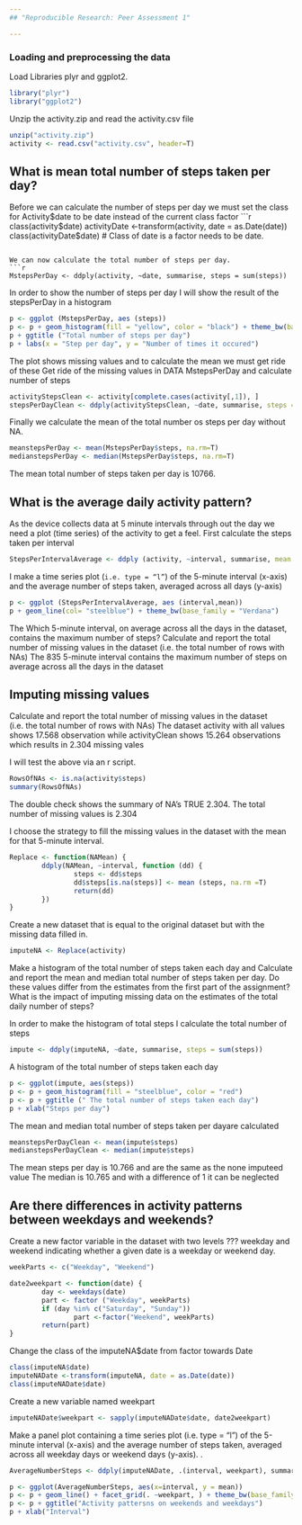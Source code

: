 ```yaml
---
## "Reproducible Research: Peer Assessment 1"

---
```


### **Loading and preprocessing the data**
Load Libraries plyr and ggplot2.

```r
library("plyr")
library("ggplot2")
```

Unzip the activity.zip and read the activity.csv file
```r
unzip("activity.zip")
activity <- read.csv("activity.csv", header=T)
```

## **What is mean total number of steps taken per day?**

Before we can calculate the number of steps per day we must
set the class for Activity$date to be date instead of the current class factor
```r
class(activity$date)
activityDate <-transform(activity, date = as.Date(date))
class(activityDate$date)
# Class of date is a factor needs to be date.
```

We can now calculate the total number of steps per day.
```r
MstepsPerDay <- ddply(activity, ~date, summarise, steps = sum(steps))
```

In order to show the number of steps per day I will show the result of the stepsPerDay in a histogram
```r
p <- ggplot (MstepsPerDay, aes (steps))
p <- p + geom_histogram(fill = "yellow", color = "black") + theme_bw(base_family = "Verdana")
p + ggtitle ("Total number of steps per day")
p + labs(x = "Step per day", y = "Number of times it occured")
```

The plot shows missing values and to calculate the mean we must get ride of these
Get ride of the missing values in DATA MstepsPerDay and calculate number of steps
```r
activityStepsClean <- activity[complete.cases(activity[,1]), ]
stepsPerDayClean <- ddply(activityStepsClean, ~date, summarise, steps = sum(steps))
```

Finally we calculate the mean of the total number os steps per day without NA.
```r
meanstepsPerDay <- mean(MstepsPerDay$steps, na.rm=T)
medianstepsPerDay <- median(MstepsPerDay$steps, na.rm=T)
```

The mean total number of steps taken per day is 10766.

## What is the average daily activity pattern?

As the device collects data at 5 minute intervals through out the day we need a plot (time series) 
of the activity to get a feel. First calculate the steps taken per interval

```r
StepsPerIntervalAverage <- ddply (activity, ~interval, summarise, mean = mean (steps, na.rm=T))
```

I make a time series plot (<code>i.e. type = "l"</code>) of the 5-minute interval (x-axis) and the average number of steps taken, averaged across all days (y-axis)
```r
p <- ggplot (StepsPerIntervalAverage, aes (interval,mean))
p + geom_line(col= "steelblue") + theme_bw(base_family = "Verdana")
```

The Which 5-minute interval, on average across all the days in the dataset, contains the maximum number of steps?
Calculate and report the total number of missing values in the dataset (i.e. the total number of rows with NAs)
The 835 5-minute interval contains the maximum number of steps on average across all the days in the dataset


## Imputing missing values
Calculate and report the total number of missing values in the dataset (i.e. the total number of rows with NAs)
The dataset activity with all values shows 17.568 observation while activityClean shows 15.264 observations 
which results in 2.304 missing vales

I will test the above via an r script.
```r
RowsOfNAs <- is.na(activity$steps)
summary(RowsOfNAs)
```
The double check shows the summary of NA's TRUE 2.304. The total number of missing values is 2.304

I choose the strategy to fill the missing values in the dataset with the mean for that 5-minute interval. 
```r
Replace <- function(NAMean) {
        ddply(NAMean, ~interval, function (dd) {
                steps <- dd$steps
                dd$steps[is.na(steps)] <- mean (steps, na.rm =T)
                return(dd)
        })
}
```

Create a new dataset that is equal to the original dataset but with the missing data filled in. 
```r
imputeNA <- Replace(activity)
```

Make a histogram of the total number of steps taken each day and Calculate and report the mean and median total number of steps taken per day. Do these values differ from the estimates from the first part of the assignment? What is the impact of imputing missing data on the estimates of the total daily number of steps?

In order to make the histogram of total steps I calculate the total number of steps
```r
impute <- ddply(imputeNA, ~date, summarise, steps = sum(steps))
```

A histogram of the total number of steps taken each day
```r
p <- ggplot(impute, aes(steps))
p <- p + geom_histogram(fill = "steelblue", color = "red")
p <- p + ggtitle (" The total number of steps taken each day")
p + xlab("Steps per day")
```

The mean and median total number of steps taken per dayare calculated 
```r
meanstepsPerDayClean <- mean(impute$steps)
medianstepsPerDayClean <- median(impute$steps)
```
The mean steps per day is 10.766 and are the same as the none imputeed value
The median is 10.765 and with a difference of 1 it can be neglected

## Are there differences in activity patterns between weekdays and weekends?

Create a new factor variable in the dataset with two levels ??? weekday and weekend indicating whether a given date is a weekday or weekend day.

```r
weekParts <- c("Weekday", "Weekend")

date2weekpart <- function(date) {
        day <- weekdays(date)
        part <- factor ("Weekday", weekParts)
        if (day %in% c("Saturday", "Sunday"))
                part <-factor("Weekend", weekParts)
        return(part)
}

```

Change the class of the imputeNA$date from factor towards Date

```r
class(imputeNA$date)
imputeNADate <-transform(imputeNA, date = as.Date(date))
class(imputeNADate$date)
```

Create a new variable named weekpart

```r
imputeNADate$weekpart <- sapply(imputeNADate$date, date2weekpart)
```

Make a panel plot containing a time series plot (i.e. type = "l") of the 5-minute interval (x-axis) and the average number of steps taken, averaged across all weekday days or weekend days (y-axis). .
```r
AverageNumberSteps <- ddply(imputeNADate, .(interval, weekpart), summarise, mean = mean(steps))

p <- ggplot(AverageNumberSteps, aes(x=interval, y = mean))
p <- p + geom_line() + facet_grid(. ~weekpart, ) + theme_bw(base_family = "Verdana")
p <- p + ggtitle("Activity pattersns on weekends and weekdays")
p + xlab("Interval")
```